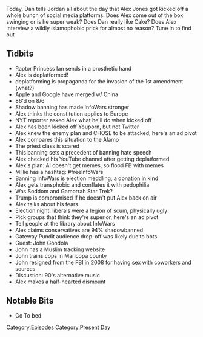 {{Episode
    | title           = August 6, 2018
    | caption         = [https://knowledgefight.libsyn.com/knowledge-fight-august-6-2018 Listen to this episode on Libsyn]
    | episodeNumber   = 190
    | length          = 02:40:41
    | airDate         = August 8, 2018
    | coverageDate    = August 6, 2018
    | episodeType     = [[:Category:Present Day|Present Day]]
    | appearance      = [[Raptor Princess Ian]], [[Millie Weaver]], [[john gondola]]
    | beverage        = Champagne
    | oocDrop         = I'm not a sociopath
    | previousEpisode = [[189: February 19-20, 2009]]
    | nextEpisode     = [[191: Blood Moons and Our First Call-In]]
}}

{{Stub}}

Today, Dan tells Jordan all about the day that Alex Jones got kicked off a whole bunch of social media platforms. Does Alex come out of the box swinging or is he super weak? Does Dan really like Cake? Does Alex interview a wildly islamophobic prick for almost no reason? Tune in to find out

==Tidbits==

*Raptor Princess Ian sends in a prosthetic hand
*Alex is deplatformed!
*deplatforming is propaganda for the invasion of the 1st amendment (what?)
*Apple and Google have merged w/ China
*86'd on 8/6
*Shadow banning has made InfoWars stronger
*Alex thinks the constitution applies to Europe
*NYT reporter asked Alex what he'll do when kicked off
*Alex has been kicked off Youporn, but not Twitter
*Alex knew the enemy plan and CHOSE to be attacked, here's an ad pivot
*Alex compares this situation to the Alamo
*The priest class is scared
*This banning sets a precedent of banning hate speech
*Alex checked his YouTube channel after getting deplatformed
*Alex's plan: AI doesn't get memes, so flood FB with memes
*Millie has a hashtag: #freeInfoWars
*Banning InfoWars is election meddling, a donation in kind
*Alex gets transphobic and conflates it with pedophilia
*Was Soddom and Gamorrah Star Trek?
*Trump is compromised if he doesn't put Alex back on air
*Alex talks about his fears
*Election night: liberals were a legion of scum, physically ugly
*Pick groups that think they're superior, here's an ad pivot
*Tell people at the library about InfoWars
*Alex claims conservatives are 94% shadowbanned
*Gateway Pundit audience drop-off was likely due to bots
*Guest: John Gondola
*John has a Muslim tracking website
*John trains cops in Maricopa county
*John resigned from the FBI in 2008 for having sex with coworkers and sources
*Discustion: 90's alternative music
*Alex makes a half-hearted dismount

==Notable Bits==

*Go To bed

[[Category:Episodes]]
[[Category:Present Day]]
